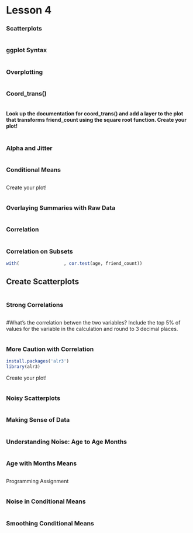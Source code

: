 Lesson 4
========================================================
### Scatterplots
```r

```


### ggplot Syntax
```r

```


### Overplotting
```r

```


### Coord_trans()
```r

```

#### Look up the documentation for coord_trans() and add a layer to the plot that transforms friend_count using the square root function. Create your plot!
```r

```


### Alpha and Jitter
```r

```


### Conditional Means
```r

```

Create your plot!

```r

```


### Overlaying Summaries with Raw Data
```r

```


### Correlation
```r

```


### Correlation on Subsets
```r
with(                 , cor.test(age, friend_count))
```


## Create Scatterplots
```r

```


### Strong Correlations
```r

```


#What's the correlation betwen the two variables? Include the top 5% of values for the variable in the calculation and round to 3 decimal places.

```r

```


### More Caution with Correlation
```r
install.packages('alr3')
library(alr3)
```

Create your plot!

```r

```


### Noisy Scatterplots
```r

```

### Making Sense of Data
```r

```


### Understanding Noise: Age to Age Months
```r

```


### Age with Months Means
```r

```

Programming Assignment
```r

```


### Noise in Conditional Means
```r

```


### Smoothing Conditional Means
```r

```
